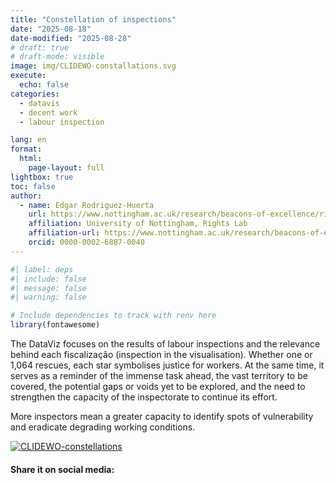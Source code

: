 ```yaml
---
title: "Constellation of inspections"
date: "2025-08-18"
date-modified: "2025-08-28"
# draft: true
# draft-mode: visible 
image: img/CLIDEWO-constallations.svg
execute:
  echo: false
categories:
  - datavis
  - decent work
  - labour inspection

lang: en
format: 
  html:
    page-layout: full
lightbox: true
toc: false
author:
  - name: Edgar Rodriguez-Huerta
    url: https://www.nottingham.ac.uk/research/beacons-of-excellence/rights-lab/our-team/edgar-rodríguez-huerta/index.aspx
    affiliation: University of Nottingham, Rights Lab
    affiliation-url: https://www.nottingham.ac.uk/research/beacons-of-excellence/rights-lab/index.aspx
    orcid: 0000-0002-6887-0040
---
```



```r
#| label: deps
#| include: false
#| message: false
#| warning: false

# Include dependencies to track with renv here
library(fontawesome)
```
:::{.column-screen}

:::{.column-body-outset}


The DataViz focuses on the results of labour inspections and the relevance behind each fiscalização (inspection in the visualisation). Whether one or 1,064 rescues, each star symbolises justice for workers. At the same time, it serves as a reminder of the immense task ahead, the vast territory to be covered, the potential gaps or voids yet to be explored, and the need to strengthen the capacity of the inspectorate to continue its effort.

More inspectors mean a greater capacity to identify spots of vulnerability and eradicate degrading working conditions.





```{=html}

<div class='tableauPlaceholder' id='viz1761646796249' style='position: relative'>
  <noscript>
    <a href='#'>
      <img alt='CLIDEWO-constellations ' 
           src='https://public.tableau.com/static/images/Co/ConstellationsofInspections/CLIDEWO-constellations/1_rss.png' 
           style='border: none' />
    </a>
  </noscript>
  <object class='tableauViz' style='display:none;'>
    <param name='host_url' value='https%3A%2F%2Fpublic.tableau.com%2F' />
    <param name='embed_code_version' value='3' />
    <param name='site_root' value='' />
    <param name='name' value='ConstellationsofInspections/CLIDEWO-constellations' />
    <param name='tabs' value='no' />
    <param name='toolbar' value='yes' />
    <param name='static_image' value='https://public.tableau.com/static/images/Co/ConstellationsofInspections/CLIDEWO-constellations/1.png' />
    <param name='animate_transition' value='yes' />
    <param name='display_static_image' value='yes' />
    <param name='display_spinner' value='yes' />
    <param name='display_overlay' value='yes' />
    <param name='display_count' value='yes' />
    <param name='language' value='en-GB' />
  </object>
</div>

<script type='text/javascript'>
  var divElement = document.getElementById('viz1761646796249');
  var vizElement = divElement.getElementsByTagName('object')[0];
  if (divElement.offsetWidth > 800) {
    vizElement.style.width = '900px';
    vizElement.style.height = '1527px';
  } else if (divElement.offsetWidth > 500) {
    vizElement.style.width = '900px';
    vizElement.style.height = '1527px';
  } else {
    vizElement.style.width = '100%';
    vizElement.style.height = '1977px';
  }
  var scriptElement = document.createElement('script');
  scriptElement.src = 'https://public.tableau.com/javascripts/api/viz_v1.js';
  vizElement.parentNode.insertBefore(scriptElement, vizElement);
</script>

<!-- Centering Script -->
<script>
  // Center the Tableau placeholder horizontally and vertically
  const placeholder = document.getElementById('viz1761646796249');
  placeholder.style.display = 'flex';
  placeholder.style.justifyContent = 'center';
  placeholder.style.alignItems = 'center';
  placeholder.style.minHeight = '100vh';
</script>


```

:::
:::
#### Share it on social media:

```{=html}
<!-- AddToAny BEGIN -->
<div class="a2a_kit a2a_kit_size_32 a2a_default_style" data-a2a-icon-color="#FFDC02,black">

<a class="a2a_button_email a2a_counter"></a>
<a class="a2a_button_copy_link a2a_counter"></a>
<a class="a2a_button_linkedin a2a_counter"></a>
<a class="a2a_button_facebook a2a_counter"></a>
<a class="a2a_button_bluesky a2a_counter"></a>
<a class="a2a_button_x a2a_counter"></a>
<a class="a2a_button_threads a2a_counter"></a>
<a class="a2a_button_mastodon a2a_counter"></a>
<a class="a2a_button_whatsapp a2a_counter"></a>
<a class="a2a_dd a2a_counter" href="https://www.addtoany.com/share"></a>
</div>
<script async src="https://static.addtoany.com/menu/page.js"></script>
<!-- AddToAny END -->
```

